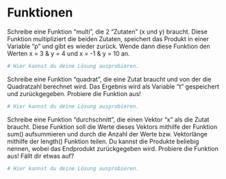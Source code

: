 
# Funktionen


Schreibe eine Funktion "multi", die 2 "Zutaten" (x und y) braucht. Diese Funktion multipliziert die beiden Zutaten, speichert das Produkt in einer Variable "p" und gibt es wieder zurück. Wende dann diese Funktion den Werten x = 3 & y = 4 und x = -1 & y = 10 an. 

```r
# Hier kannst du deine Lösung ausprobieren.


```



Schreibe eine Funktion "quadrat", die eine Zutat braucht und von der die Quadratzahl berechnet wird. Das Ergebnis wird als Variable "t" gespeichert und zurückgegeben. Probiere die Funktion aus! 

```r
# Hier kannst du deine Lösung ausprobieren.


```



Schreibe eine Funktion "durchschnitt", die einen Vektor "x" als die Zutat braucht. Diese Funktion soll die Werte dieses Vektors mithilfe der Funktion sum() aufsummieren und durch die Anzahl der Werte bzw. Vektorlänge mithilfe der length() Funktion teilen. Du kannst die Produkte beliebig nennen, wobei das Endprodukt zurückgegeben wird. Probiere die Funktion aus! Fällt dir etwas auf? 


```r
# Hier kannst du deine Lösung ausprobieren.


```



